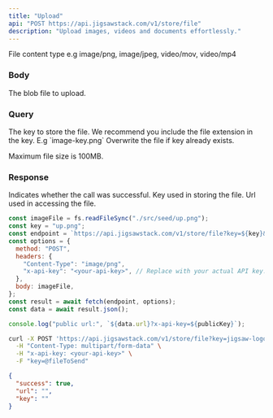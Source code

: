 ```yaml
---
title: "Upload"
api: "POST https://api.jigsawstack.com/v1/store/file"
description: "Upload images, videos and documents effortlessly."
---
```


<Snippet file="header.mdx" />

<ParamField header="Content-Type" type="string">
  File content type e.g image/png, image/jpeg, video/mov, video/mp4
</ParamField>

### Body

<ParamField body="blob" type="Blob" required>
  The blob file to upload.
</ParamField>

### Query

<ParamField query="key" type="string" required>
  The key to store the file. We recommend you include the file extension in the
  key. E.g `image-key.png`
</ParamField>

<ParamField query="overwrite" type="string" default="false">
  Overwrite the file if key already exists.
</ParamField>

<Info>Maximum file size is 100MB.</Info>

### Response

<ResponseField name="success" type="boolean">
  Indicates whether the call was successful.
</ResponseField>

<ResponseField name="key" type="string">
  Key used in storing the file.
</ResponseField>

<ResponseField name="url" type="string">
  Url used in accessing the file.
</ResponseField>

<RequestExample>

```javascript Node.js
const imageFile = fs.readFileSync("./src/seed/up.png");
const key = "up.png";
const endpoint = `https://api.jigsawstack.com/v1/store/file?key=${key}&overwrite=true`;
const options = {
  method: "POST",
  headers: {
    "Content-Type": "image/png",
    "x-api-key": "<your-api-key>", // Replace with your actual API key.
  },
  body: imageFile,
};
const result = await fetch(endpoint, options);
const data = await result.json();

console.log("public url:", `${data.url}?x-api-key=${publicKey}`);
```

```bash cURL
curl -X POST 'https://api.jigsawstack.com/v1/store/file?key=jigsaw-logo' \
  -H "Content-Type: multipart/form-data" \
  -H "x-api-key: <your-api-key>" \
  -F "key=@fileToSend"
```

</RequestExample>

<ResponseExample>

```json Response
{
  "success": true,
  "url": "",
  "key": ""
}
```

</ResponseExample>
